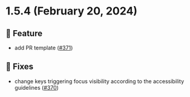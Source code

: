 
<Meta title="Releases/v1.5.x/v1.5.4/Changelog"/>
  
# 1.5.4 (February 20, 2024)

## 🚀 Feature
* add PR template  ([#371](https://github.com/infermedica/component-library/pull/371))

## 🐛 Fixes
* change keys triggering focus visibility according to the accessibility guidelines  ([#370](https://github.com/infermedica/component-library/pull/370))

